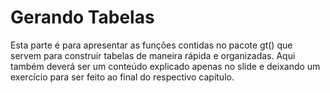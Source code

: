 # Gerando Tabelas

Esta parte é para apresentar as funções contidas no pacote gt() que servem para construir tabelas de maneira rápida e organizadas. Aqui também deverá ser um conteúdo explicado apenas no slide e deixando um exercício para ser feito ao final do respectivo capítulo.